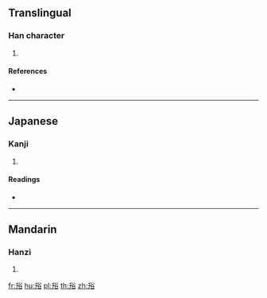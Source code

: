 {{character info/new}}
==Translingual==

===Han character===
{{Han char|rn=150|rad=谷|as=03|sn=10|four=|canj=HJCOR}}

# {{defn|Han|sort=谷03}}

====References====
* {{Han ref|kx=1189.050|dkj=36186|dj=1652.230|hdz=63903.020|uh=8C38|ud=35896}}

----

==Japanese==

===Kanji===
{{ja-kanji|grade=|rs=谷03}}

# {{defn|lang=ja|sort=谷03}}

====Readings====
* {{ja-readings|on=[[せん]] (sen)|kun=}}

----

==Mandarin==

===Hanzi===
{{cmn-hanzi|pin=[[qī]] ([[qi1]]), [[qiān]] ([[qian1]])|wg=ch'i<sup>1</sup>, ch'ien<sup>1</sup>}}

# {{defn|lang=cmn|sort=谷03}}

[[fr:谸]]
[[hu:谸]]
[[pl:谸]]
[[th:谸]]
[[zh:谸]]